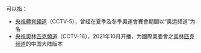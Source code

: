 '''{{PAGENAME}}'''可以指：
* [[中国中央电视台体育频道|央視體育頻道]]（CCTV-5），曾经在夏季及冬季奧運會賽會期間以“奥运频道”为名
* [[中國中央電視台奧林匹克頻道|央視奧林匹克頻道]]（CCTV-16），2021年10月开播，为國際奧委會之[[奥林匹克频道|奥林匹克频道]]的中国大陆版本

{{Disambiguation|Z中|Cat=八字以上消歧義}}